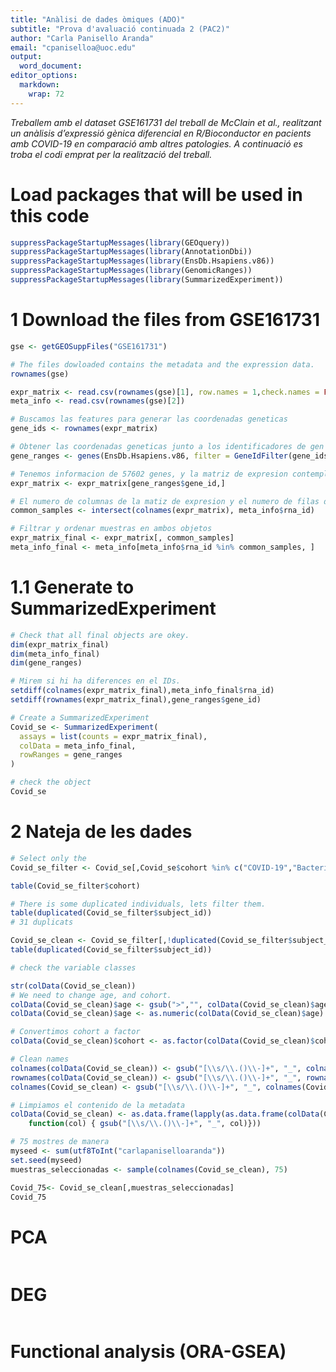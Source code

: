 ```yaml
---
title: "Anàlisi de dades òmiques (ADO)"
subtitle: "Prova d'avaluació continuada 2 (PAC2)"
author: "Carla Panisello Aranda"
email: "cpaniselloa@uoc.edu"
output:
  word_document:
editor_options:
  markdown:
    wrap: 72
---
```


*Treballem amb el dataset GSE161731 del treball de McClain et al., realitzant un anàlisis d'expressió gènica diferencial en R/Bioconductor en pacients amb COVID-19 en comparació amb altres patologies. A continuació es troba el codi emprat per la realització del treball.*

# Load packages that will be used in this code

```r
suppressPackageStartupMessages(library(GEOquery))
suppressPackageStartupMessages(library(AnnotationDbi))
suppressPackageStartupMessages(library(EnsDb.Hsapiens.v86))
suppressPackageStartupMessages(library(GenomicRanges))
suppressPackageStartupMessages(library(SummarizedExperiment))
```

# 1 Download the files from GSE161731

```r
gse <- getGEOSuppFiles("GSE161731")

# The files dowloaded contains the metadata and the expression data.
rownames(gse)

expr_matrix <- read.csv(rownames(gse)[1], row.names = 1,check.names = FALSE)
meta_info <- read.csv(rownames(gse)[2])

# Buscamos las features para generar las coordenadas geneticas
gene_ids <- rownames(expr_matrix)

# Obtener las coordenadas geneticas junto a los identificadores de gen
gene_ranges <- genes(EnsDb.Hsapiens.v86, filter = GeneIdFilter(gene_ids))

# Tenemos informacion de 57602 genes, y la matriz de expresion contempla 60675, por lo tanto vamos a filtrar los genes de la matriz de expresion para poder analizar los genes de los que tenemos informacion.
expr_matrix <- expr_matrix[gene_ranges$gene_id,]
```

```r
# El numero de columnas de la matiz de expresion y el numero de filas de la metadata no coincide, por lo tanto vamos a seleccionar aquellas muestras analizadas de las que tenemos informacion.
common_samples <- intersect(colnames(expr_matrix), meta_info$rna_id)

# Filtrar y ordenar muestras en ambos objetos
expr_matrix_final <- expr_matrix[, common_samples]
meta_info_final <- meta_info[meta_info$rna_id %in% common_samples, ]
```

# 1.1 Generate to SummarizedExperiment

```r
# Check that all final objects are okey.
dim(expr_matrix_final)
dim(meta_info_final)
dim(gene_ranges)

# Mirem si hi ha diferences en el IDs.
setdiff(colnames(expr_matrix_final),meta_info_final$rna_id)
setdiff(rownames(expr_matrix_final),gene_ranges$gene_id)

# Create a SummarizedExperiment 
Covid_se <- SummarizedExperiment(
  assays = list(counts = expr_matrix_final),
  colData = meta_info_final,
  rowRanges = gene_ranges
)

# check the object
Covid_se
```

# 2 Nateja de les dades

```r
# Select only the 
Covid_se_filter <- Covid_se[,Covid_se$cohort %in% c("COVID-19","Bacterial","healthy")]

table(Covid_se_filter$cohort)

# There is some duplicated individuals, lets filter them.
table(duplicated(Covid_se_filter$subject_id))
# 31 duplicats

Covid_se_clean <- Covid_se_filter[,!duplicated(Covid_se_filter$subject_id) ]
table(duplicated(Covid_se_filter$subject_id))

# check the variable classes

str(colData(Covid_se_clean))
# We need to change age, and cohort.
colData(Covid_se_clean)$age <- gsub(">","", colData(Covid_se_clean)$age)
colData(Covid_se_clean)$age <- as.numeric(colData(Covid_se_clean)$age)

# Convertimos cohort a factor
colData(Covid_se_clean)$cohort <- as.factor(colData(Covid_se_clean)$cohort)

# Clean names 
colnames(colData(Covid_se_clean)) <- gsub("[\\s/\\.()\\-]+", "_", colnames(colData(Covid_se_clean)))
rownames(colData(Covid_se_clean)) <- gsub("[\\s/\\.()\\-]+", "_", rownames(colData(Covid_se_clean)))
colnames(Covid_se_clean) <- gsub("[\\s/\\.()\\-]+", "_", colnames(Covid_se_clean))

# Limpiamos el contenido de la metadata
colData(Covid_se_clean) <- as.data.frame(lapply(as.data.frame(colData(Covid_se_clean)), 
    function(col) { gsub("[\\s/\\.()\\-]+", "_", col)}))

# 75 mostres de manera
myseed <- sum(utf8ToInt("carlapaniselloaranda")) 
set.seed(myseed)
muestras_seleccionadas <- sample(colnames(Covid_se_clean), 75)

Covid_75<- Covid_se_clean[,muestras_seleccionadas]
Covid_75
```

# PCA
```r

```

# DEG
```r

```

# Functional analysis (ORA-GSEA)
```r

```


